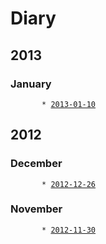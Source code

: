 = Diary =

== 2013 ==

=== January ===
        * [[2013-01-10]]

== 2012 ==

=== December ===
        * [[2012-12-26]]

=== November ===
        * [[2012-11-30]]

